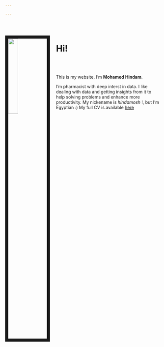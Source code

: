 ```yaml
---

---
```


<br><br>

<img src="files/hindam.jpg" style="width:25%; border:10px solid; margin-right: 20px" align="left">

# Hi!
<br><br>

This is my website, I'm **Mohamed Hindam**. 

I'm pharmacist with deep interst in data.
I like dealing with data and getting insights from it to help solving problems and            enhance more productivity.
My nickename is _hindamosh_ !,  but I'm Egyptian :)
My full CV is available [here](files/Mohamed_Hindam.pdf)



